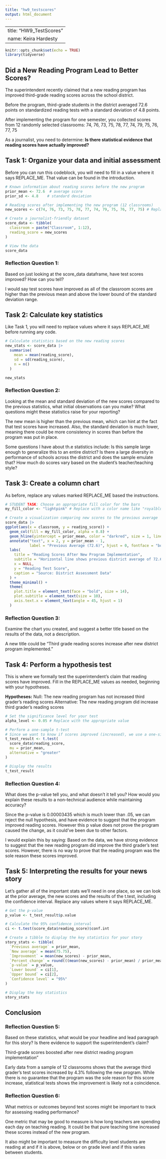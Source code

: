 ```yaml
---
title: "hw9_testscores"
output: html_document
---
```


---
title: "HW9_TestScores"
name: Keira Hardesty
---

```r
knitr::opts_chunk$set(echo = TRUE)
library(tidyverse)
```

## Did a New Reading Program Lead to Better Scores?

The superintendent recently claimed that a new reading program has improved third-grade reading scores across the school district.

Before the program, third-grade students in the district averaged 72.6 points on standardized reading tests with a standard deviation of 4.8 points.

After implementing the program for one semester, you collected scores from 12 randomly selected classrooms:
74, 76, 73, 75, 78, 77, 74, 79, 75, 76, 77, 75

As a journalist, you need to determine: **Is there statistical evidence that reading scores have actually improved?**

## Task 1: Organize your data and initial assessment

Before you can run this codeblock, you will need to fill in a value where it says REPLACE_ME. That value can be found in the introduction.

```r
# Known information about reading scores before the new program
prior_mean <- 72.6  # average score
prior_sd <- 4.8    # standard deviation

# Reading scores after implementing the new program (12 classrooms)
new_scores <- c(74, 76, 73, 75, 78, 77, 74, 79, 75, 76, 77, 75) # Replace with the actual scores

# Create a journalist-friendly dataset
score_data <- tibble(
  classroom = paste("Classroom", 1:12),
  reading_score = new_scores
)

# View the data
score_data
```

### Reflection Question 1:
Based on just looking at the score_data dataframe, have test scores improved? How can you tell?

I would say test scores have improved as all of the classroom scores are higher than the previous mean and above the lower bound of the standard deviation range. 


## Task 2: Calculate key statistics

Like Task 1, you will need to replace values where it says REPLACE_ME before running any code.


```r
# Calculate statistics based on the new reading scores
new_stats <- score_data |> 
  summarise(
    mean = mean(reading_score),
    sd = sd(reading_score),
    n = n()
  )

new_stats
```

### Reflection Question 2:
Looking at the mean and standard deviation of the new scores compared to the previous statistics, what initial observations can you make? What questions might these statistics raise for your reporting?

The new mean is higher than the previous mean, which can hint at the fact that test scores have increased. Also, the standard deviation is much lower, meaning there could be more consistency in scores than before the program was put in place. 

Some questions I have about th.e statistics include:
Is this sample large enough to generalize this to an entire district?
Is there a large diversity in performance of schools across the district and does the sample emulate that? 
How much do scores vary based on the student's teacher/teaching style?

## Task 3: Create a column chart

As before, replace any values marked REPLACE_ME based the instructions.


```r
# STUDENT TASK: Choose an appropriate fill color for the bars
my_fill_color <- "lightpink" # Replace with a color name like "royalblue", "darkgreen", etc.

# Create a visualization comparing new scores to the previous average
score_data |> 
ggplot(aes(x = classroom, y = reading_score)) +
  geom_col(fill = my_fill_color, alpha = 0.8) +
  geom_hline(yintercept = prior_mean, color = "darkred", size = 1, linetype = "dashed") +
  annotate("text", x = 2, y = prior_mean - 1, 
           label = "Previous Average (72.6)", hjust = 0, fontface = "bold", color = "darkred") +
  labs(
    title = "Reading Scores After New Program Implementation",
    subtitle = "Horizontal line shows previous district average of 72.6 points",
    x = NULL,
    y = "Reading Test Score",
    caption = "Source: District Assessment Data"
  ) +
  theme_minimal() +
  theme(
    plot.title = element_text(face = "bold", size = 14),
    plot.subtitle = element_text(size = 10),
    axis.text.x = element_text(angle = 45, hjust = 1)
  )
```

### Reflection Question 3:
Examine the chart you created, and suggest a better title based on the results of the data, not a description.

A new title could be "Third grade reading scores increase after new district program implemented." 

## Task 4: Perform a hypothesis test

This is where we formally test the superintendent's claim that reading scores have improved. Fill in the REPLACE_ME values as needed, beginning with your hypotheses.

**Hypotheses:**
Null: The new reading program has not increased third grader's reading scores
Alternative: The new reading program did increase third grader's reading scores

```r
# Set the significance level for your test
alpha_level <- 0.05 # Replace with the appropriate value

# Perform a one-sample t-test
# Since we want to know if scores improved (increased), we use a one-sided test (alternative = "greater")
t_test_result <- t.test(
  score_data$reading_score,
  mu = prior_mean,
  alternative = "greater"
)

# Display the results
t_test_result
```

### Reflection Question 4:
What does the p-value tell you, and what doesn't it tell you? How would you explain these results to a non-technical audience while maintaining accuracy?

Since the p-value is 0.00003435 which is much lower than .05, we can reject the null hypothesis, and have evidence to suggest that the program improved reading scores. However this p value does not prove the program caused the change, as it could've been due to other factors. 

I would explain this by saying:
Based on the data, we have strong evidence to suggest that the new reading program did improve the third grader's test scores. However, there is no way to prove that the reading program was the sole reason these scores improved. 



## Task 5: Interpreting the results for your news story

Let's gather all of the important stats we'll need in one place, so we can look at the prior average, the new scores and the results of the t.test, including the confidence interval. Replace any values where it says REPLACE_ME.


```r
# Get the p-value
p_value <- t_test_result$p.value

# Calculate the 95% confidence interval
ci <- t.test(score_data$reading_score)$conf.int

# Create a tibble to display the key statistics for your story
story_stats <- tibble(
  `Previous average` = prior_mean,
  `New average` = mean(75.75),
  `Improvement` = mean(new_scores) - prior_mean,
  `Percent change` = round(((mean(new_scores) - prior_mean) / prior_mean) * 100, 1),
  `p-value` = p_value,
  `Lower bound` = ci[1],
  `Upper bound` = ci[2],
  `Confidence level` = "95%"
)

# Display the key statistics
story_stats
```

## Conclusion

### Reflection Question 5:
Based on these statistics, what would be your headline and lead paragraph for this story? Is there evidence to support the superintendent's claim?

Third-grade scores boosted after new district reading program implementation"

Early data from a sample of 12 classrooms shows that the average third grader's test scores increased by 4.3% following the new program. While there is no guarantee that the program was the sole reason for this score increase, statistical tests shows the improvement is likely not a coincidence. 


### Reflection Question 6:
What metrics or outcomes beyond test scores might be important to track for assessing reading performance?

One metric that may be good to measure is how long teachers are spending each day on teaching reading. It could be that pure teaching time increased these scores instead of the new program. 

It also might be important to measure the difficulty level students are reading at and if it is above, below or on grade level and if this varies between students.

